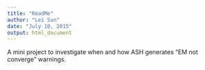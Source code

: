 ```yaml
---
title: "ReadMe"
author: "Lei Sun"
date: "July 10, 2015"
output: html_document
---
```


A mini project to investigate when and how ASH generates "EM not converge" warnings.